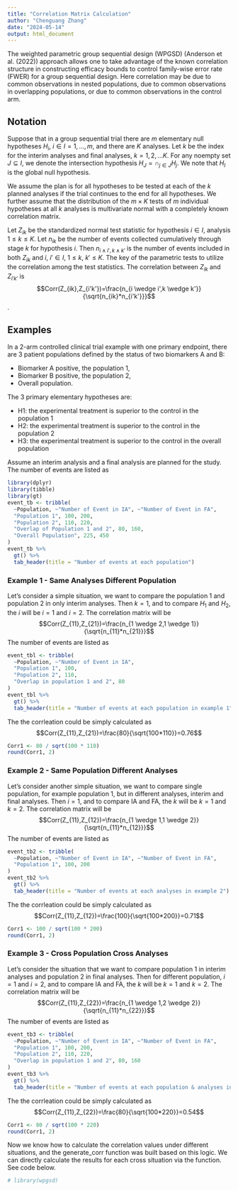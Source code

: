 ```yaml
---
title: "Correlation Matrix Calculation"
author: "Chenguang Zhang"
date: "2024-05-14"
output: html_document
---
```


The weighted parametric group sequential design (WPGSD) (Anderson et al. (2022)) approach allows one to take advantage of the known correlation structure in constructing efficacy bounds to control family-wise error rate (FWER) for a group sequential design. Here correlation may be due to common observations in nested populations, due to common observations in overlapping populations, or due to common observations in the control arm. 

## Notation

Suppose that in a group sequential trial there are $m$ elementary null hypotheses $H_i$, $i \in I={1,...,m}$, and there are $K$ analyses. Let $k$ be the index for the interim analyses and final analyses, $k=1,2,...K$. For any noempty set $J \subseteq I$, we denote the intersection hypothesis $H_J=\cap_{j \in J}H_j$. We note that $H_I$ is the global null hypothesis.

We assume the plan is for all hypotheses to be tested at each of the $k$ planned analyses if the trial continues to the end for all hypotheses. We further assume that the distribution of the $m \times K$ tests of $m$ individual hypotheses at all $k$ analyses is multivariate normal with a completely known correlation matrix. 

Let $Z_{ik}$ be the standardized normal test statistic for hypothesis $i \in I$, analysis $1 \le k \le K$. Let $n_{ik}$ be the number of events collected cumulatively through stage $k$ for hypothesis $i$. Then $n_{i \wedge i',k \wedge k'}$ is the number of events included in both $Z_{ik}$ and $i$, $i' \in I$, $1 \le k$, $k' \le K$. The key of the parametric tests to utilize the correlation among the test statistics. The correlation between $Z_{ik}$ and $Z_{i'k'}$ is
$$Corr(Z_{ik},Z_{i'k'})=\frac{n_{i \wedge i',k \wedge k'}}{\sqrt{n_{ik}*n_{i'k'}}}$$. 

## Examples

In a 2-arm controlled clinical trial example with one primary endpoint, there are 3 patient populations defined by the status of two biomarkers A and B:

* Biomarker A positive, the population 1,
* Biomarker B positive, the population 2,
* Overall population.

The 3 primary elementary hypotheses are:

* H1: the experimental treatment is superior to the control in the population 1
* H2: the experimental treatment is superior to the control in the population 2
* H3: the experimental treatment is superior to the control in the overall population
  
Assume an interim analysis and a final analysis are planned for the study. The number of events are listed as
```r
library(dplyr)
library(tibble)
library(gt)
event_tb <- tribble(
  ~Population, ~"Number of Event in IA", ~"Number of Event in FA",
  "Population 1", 100, 200,
  "Population 2", 110, 220,
  "Overlap of Population 1 and 2", 80, 160,
  "Overall Population", 225, 450
)
event_tb %>%
  gt() %>%
  tab_header(title = "Number of events at each population")
```

### Example 1 - Same Analyses Different Population
Let's consider a simple situation, we want to compare the population 1 and population 2 in only interim analyses. Then $k=1$, and to compare $H_{1}$ and $H_{2}$, the $i$ will be $i=1$ and $i=2$. 
The correlation matrix will be
$$Corr(Z_{11},Z_{21})=\frac{n_{1 \wedge 2,1 \wedge 1}}{\sqrt{n_{11}*n_{21}}}$$
The number of events are listed as
```r
event_tbl <- tribble(
  ~Population, ~"Number of Event in IA",
  "Population 1", 100,
  "Population 2", 110,
  "Overlap in population 1 and 2", 80
)
event_tbl %>%
  gt() %>%
  tab_header(title = "Number of events at each population in example 1")
```
The the corrleation could be simply calculated as 
$$Corr(Z_{11},Z_{21})=\frac{80}{\sqrt{100*110}}=0.76$$
```r
Corr1 <- 80 / sqrt(100 * 110)
round(Corr1, 2)
```

### Example 2 - Same Population Different Analyses
Let's consider another simple situation, we want to compare single population, for example population 1, but in different analyses, interim and final analyses. Then  $i=1$, and to compare IA and FA, the $k$ will be $k=1$ and $k=2$. 
The correlation matrix will be
$$Corr(Z_{11},Z_{12})=\frac{n_{1 \wedge 1,1 \wedge 2}}{\sqrt{n_{11}*n_{12}}}$$
The number of events are listed as
```r
event_tb2 <- tribble(
  ~Population, ~"Number of Event in IA", ~"Number of Event in FA",
  "Population 1", 100, 200
)
event_tb2 %>%
  gt() %>%
  tab_header(title = "Number of events at each analyses in example 2")
```
The the corrleation could be simply calculated as 
$$Corr(Z_{11},Z_{12})=\frac{100}{\sqrt{100*200}}=0.71$$
```r
Corr1 <- 100 / sqrt(100 * 200)
round(Corr1, 2)
```
### Example 3 - Cross Population Cross Analyses
Let's consider the situation that we want to compare population 1 in interim analyses and population 2 in final analyses. Then for different population, $i=1$ and $i=2$, and to compare IA and FA, the $k$ will be $k=1$ and $k=2$. 
The correlation matrix will be
$$Corr(Z_{11},Z_{22})=\frac{n_{1 \wedge 1,2 \wedge 2}}{\sqrt{n_{11}*n_{22}}}$$
The number of events are listed as
```r
event_tb3 <- tribble(
  ~Population, ~"Number of Event in IA", ~"Number of Event in FA",
  "Population 1", 100, 200,
  "Population 2", 110, 220,
  "Overlap in population 1 and 2", 80, 160
)
event_tb3 %>%
  gt() %>%
  tab_header(title = "Number of events at each population & analyses in example 3")
```
The the corrleation could be simply calculated as 
$$Corr(Z_{11},Z_{22})=\frac{80}{\sqrt{100*220}}=0.54$$
```r
Corr1 <- 80 / sqrt(100 * 220)
round(Corr1, 2)
```
Now we know how to calculate the correlation values under different situations, and the generate_corr function was built based on this logic. We can directly calculate the results for each cross situation via the function. See code below.
```r
# library(wpgsd)
```
